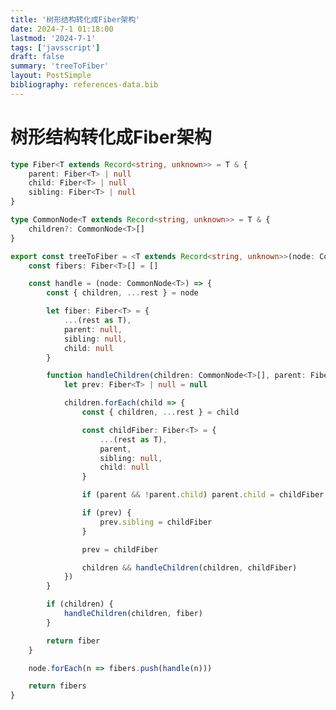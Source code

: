 ```yaml
---
title: '树形结构转化成Fiber架构'
date: 2024-7-1 01:18:00
lastmod: '2024-7-1'
tags: ['javsscript']
draft: false
summary: 'treeToFiber'
layout: PostSimple
bibliography: references-data.bib
---
```


# 树形结构转化成Fiber架构

```typescript
type Fiber<T extends Record<string, unknown>> = T & {
    parent: Fiber<T> | null
    child: Fiber<T> | null
    sibling: Fiber<T> | null
}

type CommonNode<T extends Record<string, unknown>> = T & {
    children?: CommonNode<T>[]
}

export const treeToFiber = <T extends Record<string, unknown>>(node: CommonNode<T>[]): Fiber<T>[] => {
    const fibers: Fiber<T>[] = []

    const handle = (node: CommonNode<T>) => {
        const { children, ...rest } = node

        let fiber: Fiber<T> = {
            ...(rest as T),
            parent: null,
            sibling: null,
            child: null
        }

        function handleChildren(children: CommonNode<T>[], parent: Fiber<T> | null = null) {
            let prev: Fiber<T> | null = null

            children.forEach(child => {
                const { children, ...rest } = child

                const childFiber: Fiber<T> = {
                    ...(rest as T),
                    parent,
                    sibling: null,
                    child: null
                }

                if (parent && !parent.child) parent.child = childFiber

                if (prev) {
                    prev.sibling = childFiber
                }

                prev = childFiber

                children && handleChildren(children, childFiber)
            })
        }

        if (children) {
            handleChildren(children, fiber)
        }

        return fiber
    }

    node.forEach(n => fibers.push(handle(n)))

    return fibers
}
```
